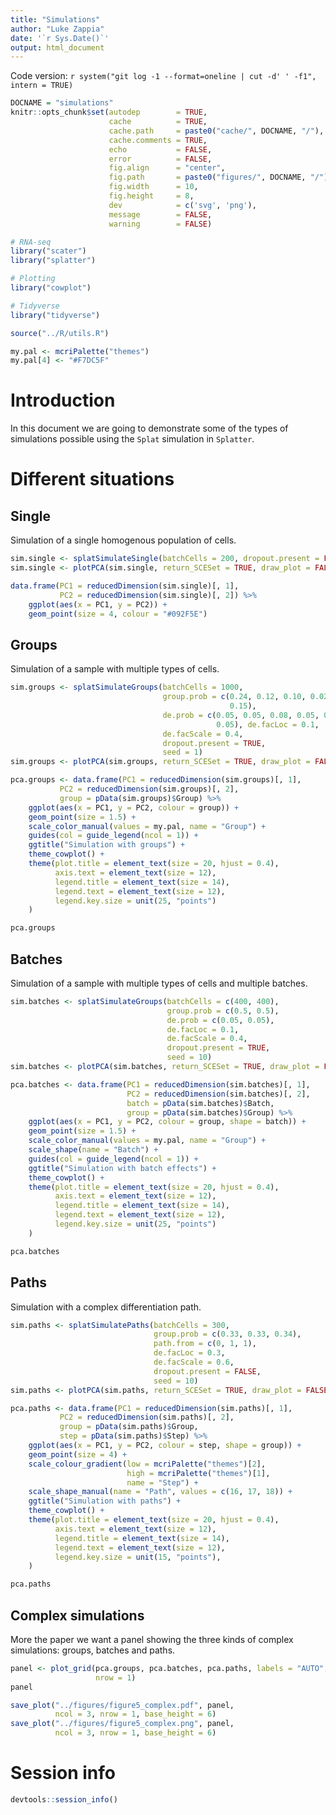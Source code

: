 ```yaml
---
title: "Simulations"
author: "Luke Zappia"
date: '`r Sys.Date()`'
output: html_document
---
```


Code version: `r system("git log -1 --format=oneline | cut -d' ' -f1", intern = TRUE)`

```r
DOCNAME = "simulations"
knitr::opts_chunk$set(autodep        = TRUE,
                      cache          = TRUE,
                      cache.path     = paste0("cache/", DOCNAME, "/"),
                      cache.comments = TRUE,
                      echo           = FALSE,
                      error          = FALSE,
                      fig.align      = "center",
                      fig.path       = paste0("figures/", DOCNAME, "/"),
                      fig.width      = 10,
                      fig.height     = 8,
                      dev            = c('svg', 'png'),
                      message        = FALSE,
                      warning        = FALSE)
```

```r
# RNA-seq
library("scater")
library("splatter")

# Plotting
library("cowplot")

# Tidyverse
library("tidyverse")
```

```r
source("../R/utils.R")
```

```r
my.pal <- mcriPalette("themes")
my.pal[4] <- "#F7DC5F"
```

Introduction
============

In this document we are going to demonstrate some of the types of simulations
possible using the `Splat` simulation in `Splatter`.

Different situations
==================

Single
------

Simulation of a single homogenous population of cells.

```r
sim.single <- splatSimulateSingle(batchCells = 200, dropout.present = FALSE)
sim.single <- plotPCA(sim.single, return_SCESet = TRUE, draw_plot = FALSE)
```

```r
data.frame(PC1 = reducedDimension(sim.single)[, 1],
           PC2 = reducedDimension(sim.single)[, 2]) %>%
    ggplot(aes(x = PC1, y = PC2)) +
    geom_point(size = 4, colour = "#092F5E")
```

Groups
------

Simulation of a sample with multiple types of cells.

```r
sim.groups <- splatSimulateGroups(batchCells = 1000,
                                  group.prob = c(0.24, 0.12, 0.10, 0.02, 0.37,
                                                 0.15),
                                  de.prob = c(0.05, 0.05, 0.08, 0.05, 0.06,
                                              0.05), de.facLoc = 0.1,
                                  de.facScale = 0.4,
                                  dropout.present = TRUE,
                                  seed = 1)
sim.groups <- plotPCA(sim.groups, return_SCESet = TRUE, draw_plot = FALSE)
```

```r
pca.groups <- data.frame(PC1 = reducedDimension(sim.groups)[, 1],
           PC2 = reducedDimension(sim.groups)[, 2],
           group = pData(sim.groups)$Group) %>%
    ggplot(aes(x = PC1, y = PC2, colour = group)) +
    geom_point(size = 1.5) +
    scale_color_manual(values = my.pal, name = "Group") +
    guides(col = guide_legend(ncol = 1)) +
    ggtitle("Simulation with groups") +
    theme_cowplot() +
    theme(plot.title = element_text(size = 20, hjust = 0.4),
          axis.text = element_text(size = 12),
          legend.title = element_text(size = 14),
          legend.text = element_text(size = 12),
          legend.key.size = unit(25, "points")
    )

pca.groups
```

Batches
-------

Simulation of a sample with multiple types of cells and multiple batches.

```r
sim.batches <- splatSimulateGroups(batchCells = c(400, 400),
                                   group.prob = c(0.5, 0.5),
                                   de.prob = c(0.05, 0.05),
                                   de.facLoc = 0.1,
                                   de.facScale = 0.4,
                                   dropout.present = TRUE,
                                   seed = 10)
sim.batches <- plotPCA(sim.batches, return_SCESet = TRUE, draw_plot = FALSE)
```

```r
pca.batches <- data.frame(PC1 = reducedDimension(sim.batches)[, 1],
                          PC2 = reducedDimension(sim.batches)[, 2],
                          batch = pData(sim.batches)$Batch,
                          group = pData(sim.batches)$Group) %>%
    ggplot(aes(x = PC1, y = PC2, colour = group, shape = batch)) +
    geom_point(size = 1.5) +
    scale_color_manual(values = my.pal, name = "Group") +
    scale_shape(name = "Batch") +
    guides(col = guide_legend(ncol = 1)) +
    ggtitle("Simulation with batch effects") +
    theme_cowplot() +
    theme(plot.title = element_text(size = 20, hjust = 0.4),
          axis.text = element_text(size = 12),
          legend.title = element_text(size = 14),
          legend.text = element_text(size = 12),
          legend.key.size = unit(25, "points")
    )

pca.batches
```

Paths
-----

Simulation with a complex differentiation path.

```r
sim.paths <- splatSimulatePaths(batchCells = 300,
                                group.prob = c(0.33, 0.33, 0.34),
                                path.from = c(0, 1, 1),
                                de.facLoc = 0.3,
                                de.facScale = 0.6,
                                dropout.present = FALSE,
                                seed = 10)
sim.paths <- plotPCA(sim.paths, return_SCESet = TRUE, draw_plot = FALSE)
```

```r
pca.paths <- data.frame(PC1 = reducedDimension(sim.paths)[, 1],
           PC2 = reducedDimension(sim.paths)[, 2],
           group = pData(sim.paths)$Group,
           step = pData(sim.paths)$Step) %>%
    ggplot(aes(x = PC1, y = PC2, colour = step, shape = group)) +
    geom_point(size = 4) +
    scale_colour_gradient(low = mcriPalette("themes")[2],
                          high = mcriPalette("themes")[1],
                          name = "Step") +
    scale_shape_manual(name = "Path", values = c(16, 17, 18)) +
    ggtitle("Simulation with paths") +
    theme_cowplot() +
    theme(plot.title = element_text(size = 20, hjust = 0.4),
          axis.text = element_text(size = 12),
          legend.title = element_text(size = 14),
          legend.text = element_text(size = 12),
          legend.key.size = unit(15, "points"),
    )

pca.paths
```

Complex simulations
-------------------

More the paper we want a panel showing the three kinds of complex simulations:
groups, batches and paths.

```r
panel <- plot_grid(pca.groups, pca.batches, pca.paths, labels = "AUTO",
                   nrow = 1)
panel

save_plot("../figures/figure5_complex.pdf", panel,
          ncol = 3, nrow = 1, base_height = 6)
save_plot("../figures/figure5_complex.png", panel,
          ncol = 3, nrow = 1, base_height = 6)
```

Session info
============

```r
devtools::session_info()
```
